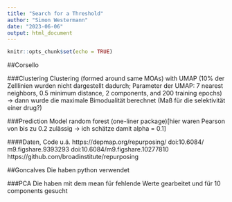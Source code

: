 ```yaml
---
title: "Search for a Threshold"
author: "Simon Westermann"
date: "2023-06-06"
output: html_document
---
```


```r
knitr::opts_chunk$set(echo = TRUE)
```

##Corsello

###Clustering
Clustering (formed around same MOAs) with UMAP (10% der Zelllinien wurden nicht dargestellt dadurch; Parameter der UMAP: 7 nearest neighbors, 0.5 minimum distance, 2 components, and 200 training epochs)  -> dann wurde die maximale Bimodualität berechnet (Maß für die selektivität einer drug?) 

###Prediction Model
random forest (one-liner package)[hier waren Pearson von bis zu 0.2 zulässig -> ich schätze damit alpha = 0.1]

####Daten, Code u.ä.
https://depmap.org/repurposing/
doi:10.6084/ m9.figshare.9393293
doi:10.6084/m9.figshare.10277810
https://github.com/broadinstitute/repurposing


##Goncalves
Die haben python verwendet

###PCA
Die haben mit dem mean für fehlende Werte gearbeitet und für 10 components gesucht